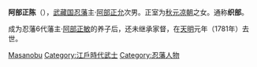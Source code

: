 {{japanese|japanese=阿部 正陳|kana=あべ まさのぶ|romaji=Abe Masanobu}}
'''阿部正陈'''（{{bd|1748年|（[[宽延|宽延]]元年）|1781年|7月26日（[[天明_(日本)|天明]]元年六月六日）|阿部正陈}}），[[武藏国|武藏国]][[忍藩|忍藩]]主·[[阿部正允|阿部正允]]次男。正室为[[秋元凉朝|秋元凉朝]]之女。通称'''织部'''。

成为忍藩6代藩主·[[阿部正敏|阿部正敏]]的养子后，还未继承家督，在[[天明_(日本)|天明]]元年（1781年）去世。

{{Japan-Daimyō-stub}}


{{DEFAULTSORT:Abe Masanobu}}

[[Category:阿部氏|Masanobu]]
[[Category:江戶時代武士|Category:江戶時代武士]]
[[Category:忍藩人物|Category:忍藩人物]]